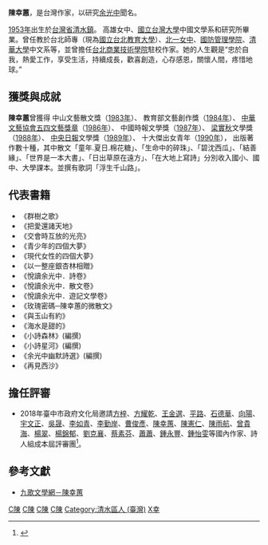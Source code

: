{{BLPsources|time=2022-05-11T07:37:21+00:00}}
'''陳幸蕙'''{{BD|1953年|8月15日|catIdx=C}}，是台灣作家，以研究[[余光中|余光中]]聞名。

[[1953年|1953年]]出生於[[台灣省清水鎮|台灣省清水鎮]]。 高雄女中、[[國立台灣大學|國立台灣大學]]中國文學系和研究所畢業。曾任教於台北師專（現為[[國立台北教育大學|國立台北教育大學]]）、[[北一女中|北一女中]]、[[國防管理學院|國防管理學院]]、[[清華大學|清華大學]]中文系等，並曾擔任[[台北商業技術學院|台北商業技術學院]]駐校作家。她的人生觀是“忠於自我，熱愛工作，享受生活，持續成長，歡喜創造，心存感恩，關懷人間，疼惜地球。”

== 獲獎與成就 ==
'''陳幸蕙'''曾獲得
中山文藝散文獎（[[1983年|1983年]]）、
教育部文藝創作獎（[[1984年|1984年]]）、
[[中華文藝協會|中華文藝協會]][[五四文藝獎章|五四文藝獎章]]（[[1986年|1986年]]）、
中國時報文學獎（[[1987年|1987年]]）、
[[梁實秋|梁實秋]]文學獎（[[1988年|1988年]]）、
[[中央日報|中央日報]]文學獎（[[1989年|1989年]]）、
十大傑出女青年（[[1990年|1990年]]），
出版著作數十種，其中散文「童年.夏日.棉花糖」、「生命中的碎珠」、「碧沈西瓜」、「結善緣」、「世界是一本大書」、「日出草原在遠方」、「在大地上寫詩」分別收入國小、國中、大學課本。並撰有歌詞「浮生千山路」。

== 代表書籍 ==
*《群樹之歌》
*《把愛還諸天地》
*《交會時互放的光亮》
*《青少年的四個大夢》
*《現代女性的四個大夢》
*《以一整座銀杏林相贈》
*《悅讀余光中．詩卷》
*《悅讀余光中．散文卷》
*《悅讀余光中．遊記文學卷》
*《玫瑰密碼─陳幸蕙的微散文》
*《與玉山有約》
*《海水是甜的》
*《小詩森林》(編撰)
*《小詩星河》(編撰)
*《余光中幽默詩選》(編撰)
*《再見西沙》

== 擔任評審 ==
*2018年臺中市政府文化局邀請[[方梓|方梓]]、[[方耀乾|方耀乾]]、[[王金選|王金選]]、[[平路|平路]]、[[石德華|石德華]]、[[向陽_(詩人)|向陽]]、[[宇文正|宇文正]]、[[吳晟|吳晟]]、[[李如青|李如青]]、[[李勤岸|李勤岸]]、[[曹俊彥|曹俊彥]]、[[陳幸蕙|陳幸蕙]]、[[陳憲仁|陳憲仁]]、[[陳雨航|陳雨航]]、[[曾貴海|曾貴海]]、[[楊翠|楊翠]]、[[楊錦郁|楊錦郁]]、[[劉克襄|劉克襄]]、[[蔡素芬|蔡素芬]]、[[蕭蕭|蕭蕭]]、[[鍾永豐|鍾永豐]]、[[鍾怡雯|鍾怡雯]]等國內作家、詩人組成本屆評審團<ref>{{Cite web |url=http://www.taichung-literature-award.tw/web/news/news_in.jsp?np_no=NP1536541740675 |title=台中市政府文化局 |access-date=2018-09-23 |archive-url=https://web.archive.org/web/20180923124421/http://www.taichung-literature-award.tw/web/news/news_in.jsp?np_no=NP1536541740675 |archive-date=2018-09-23 |dead-url=yes }}</ref>。

== 參考文獻 ==
*[http://www.chiuko.com.tw/author.php?au=detail&authorID=449 九歌文學網－陳幸蕙]

[[Category:臺灣散文作家|C陳]]
[[Category:國立清華大學教授|C陳]]
[[Category:中山文藝獎得主|C陳]]
[[Category:國立臺灣大學文學院校友|C陳]]
[[Category:清水區人_(臺灣)|Category:清水區人 (臺灣)]]
[[Category:陳姓|X幸]]